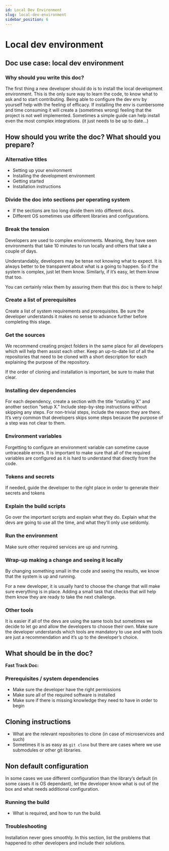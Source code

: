 ```yaml
---
id: Local Dev Environment
slug: local-dev-environment
sidebar_position: 6
---
```


# Local dev environment

## Doc use case: local dev environment

### Why should you write this doc?

The first thing a new developer should do is to install the local development environment. This is the only sure way to learn the code, to know what to ask and to start contributing.
Being able to configure the dev env by yourself help with the feeling of efficacy. If installing the env is cumbersome and time consuming it will create a (sometimes wrong) feeling that the project is not well implemented.
Sometimes a simple guide can help install even the most complex integrations. (it just needs to be up to date…)


## How should you write the doc? What should you prepare?

### Alternative titles
- Setting up your environment
- Installing the development environment
- Getting started
- Installation instructions

### Divide the doc into sections per operating system
- If the sections are too long divide them into different docs.
- Different OS sometimes use different libraries and configurations.

### Break the tension
Developers are used to complex environments. Meaning, they have seen environments that take 10 minutes to run locally and others that take a couple of days.

Understandably, developers may be tense not knowing what to expect. It is always better to be transparent about what is a going to happen. So if the system is complex, just let them know. Similarly, if it’s easy, let them know that too. 

You can certainly relax them by assuring them that this doc is there to help!

### Create a list of prerequisites

Create a list of system requirements and prerequisites. Be sure the developer understands it makes no sense to advance further before completing this stage.

### Get the sources

We recommend creating project folders in the same place for all developers which will help them assist each other. Keep an up-to-date list of all the repositories that need to be cloned with a short description for each explaining the purpose of the repository.

If the order of cloning and installation is important, be sure to make that clear.

### Installing dev dependencies

For each dependency, create a section with the title “installing X” and another section “setup X." Include step-by-step instructions without skipping any steps. For non-trivial steps, include the reason they are there. It’s very common that developers skips some steps because the purpose of a step was not clear to them.

### Environment variables
Forgetting to configure an environment variable can sometime cause untraceable errors. It is important to make sure that all of the required variables are configured as it is hard to understand that directly from the code.

### Tokens and secrets
If needed, guide the developer to the right place in order to generate their secrets and tokens

### Explain the build scripts
Go over the important scripts and explain what they do. Explain what the devs are going to use all the time, and what they'll only use seldomly.

### Run the environment
Make sure other required services are up and running.

### Wrap-up making a change and seeing it locally

By changing something small in the code and seeing the results, we know that the system is up and running.

For a new developer, it is usually hard to choose the change that will make sure everything is in place. Adding a small task that checks that will help them know they are ready to take the next challenge.

### Other tools

It is easier if all of the devs are using the same tools but sometimes we decide to let go and allow the developers to choose their own.
Make sure the developer understands which tools are mandatory to use and with tools are just a recommendation and it’s up to the developer’s choice.

## What should be in the doc?
**Fast Track Doc:**

### Prerequisites / system dependencies
- Make sure the developer have the right permissions
- Make sure all of the required software is installed
- Make sure if there is missing knowledge they need to have in order to begin

## Cloning instructions
- What are the relevant repositories to clone (in case of microservices and such) 
- Sometimes it is as easy as `git clone` but there are cases where we use submodules or other git libraries.

## Non default configuration
In some cases we use different configuration than the library’s default (in some cases it is OS dependant), let the developer know what is out of the box and what needs additional configuration. 

### Running the build
- What is required, and how to run the build.

### Troubleshooting
Installation never goes smoothly. In this section, list the problems that happened to other developers and include their solutions.